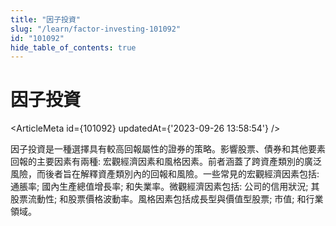 ```yaml
---
title: "因子投資"
slug: "/learn/factor-investing-101092"
id: "101092"
hide_table_of_contents: true
---
```



# 因子投資

<ArticleMeta id={101092} updatedAt={'2023-09-26 13:58:54'} />
<div className='border-solid border-b border-t-0 my-4 border-[var(--ifm-color-gray-300)]' />

因子投資是一種選擇具有較高回報屬性的證券的策略。影響股票、債券和其他要素回報的主要因素有兩種: 宏觀經濟因素和風格因素。前者涵蓋了跨資產類別的廣泛風險，而後者旨在解釋資產類別內的回報和風險。一些常見的宏觀經濟因素包括: 通脹率; 國內生產總值增長率; 和失業率。微觀經濟因素包括: 公司的信用狀況; 其股票流動性; 和股票價格波動率。風格因素包括成長型與價值型股票; 市值; 和行業領域。
